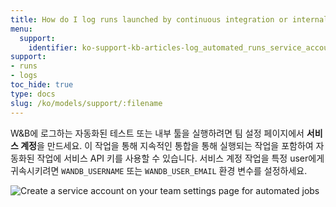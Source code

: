 ```yaml
---
title: How do I log runs launched by continuous integration or internal tools?
menu:
  support:
    identifier: ko-support-kb-articles-log_automated_runs_service_account
support:
- runs
- logs
toc_hide: true
type: docs
slug: /ko/models/support/:filename
---
```


W&B에 로그하는 자동화된 테스트 또는 내부 툴을 실행하려면 팀 설정 페이지에서 **서비스 계정**을 만드세요. 이 작업을 통해 지속적인 통합을 통해 실행되는 작업을 포함하여 자동화된 작업에 서비스 API 키를 사용할 수 있습니다. 서비스 계정 작업을 특정 user에게 귀속시키려면 `WANDB_USERNAME` 또는 `WANDB_USER_EMAIL` 환경 변수를 설정하세요.

<Frame>
    <img src="/images/track/common_questions_automate_runs.png" alt="Create a service account on your team settings page for automated jobs"  />
</Frame>
